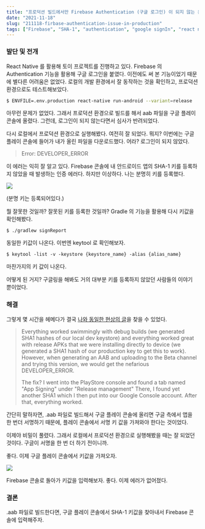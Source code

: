 ```yaml
---
title: "프로덕션 빌드에서만 Firebase Authentication (구글 로그인) 이 되지 않는 문제"
date: "2021-11-18"
slug: "211118-firbase-authentication-issue-in-production"
tags: ["Firebase", "SHA-1", "authentication", "google signIn", "react native"]
---
```


### 발단 및 전개

React Native 를 활용해 토이 프로젝트를 진행하고 있다. Firebase 의 Authentication 기능을 활용해 구글 로그인을 붙였다. 이전에도 써 본 기능이었기 때문에 별다른 어려움은 없었다. 로컬의 개발 환경에서 잘 동작하는 것을 확인하고, 프로덕션 환경으로도 테스트해보았다.

```bash
$ ENVFILE=.env.production react-native run-android --variant=release
```

아무런 문제가 없었다. 그래서 프로덕션 환경으로 빌드를 해서 aab 파일을 구글 플레이 콘솔에 올렸다. 그런데, 로그인이 되지 않는다면서 심사가 반려되었다.

다시 로컬에서 프로덕션 환경으로 실행해봤다. 여전히 잘 되었다. 뭐지? 이번에는 구글 플레이 콘솔에 들어가 내가 올린 파일을 다운로드했다. 어라? 로그인이 되지 않았다.

> Error: DEVELOPER_ERROR

이 에러는 익히 잘 알고 있다. Firebase 콘솔에 내 안드로이드 앱의 SHA-1 키를 등록하지 않았을 때 발생하는 인증 에러다. 하지만 이상하다. 나는 분명히 키를 등록했다.

![](./001.png)

(분명 키는 등록되어있다.)

뭘 잘못한 것일까? 잘못된 키를 등록한 것일까? Gradle 의 기능을 활용해 다시 키값을 확인해봤다.

```
$ ./gradlew signReport
```

동일한 키값이 나온다. 이번엔 keytool 로 확인해보자.

```
$ keytool -list -v -keystore {keystore_name} -alias {alias_name}
```

마찬가지의 키 값이 나온다.

어떻게 된 거지? 구글링을 해봐도 거의 대부분 키를 등록하지 않았던 사람들의 이야기 뿐이었다.

### 해결

그렇게 몇 시간을 헤메다가 결국 [나와 동일한 현상의 글](https://github.com/react-native-google-signin/google-signin/issues/823#issuecomment-606271524)을 찾을 수 있었다.

> Everything worked swimmingly with debug builds (we generated SHA1 hashes of our local dev keystore) and everything worked great with release APKs that we were installing directly to device (we generated a SHA1 hash of our production key to get this to work). However, when generating an AAB and uploading to the Beta channel and trying this version, we would get the nefarious DEVELOPER_ERROR.
>
> The fix? I went into the PlayStore console and found a tab named "App Signing" under "Release management" There, I found yet another SHA1 which I then put into our Google Console account. After that, everything worked.

간단히 말하자면, .aab 파일로 빌드해서 구글 플레이 콘솔에 올리면 구글 측에서 앱을 한 번더 서명하기 때문에, 플레이 콘솔에서 서명 키 값을 가져와야 한다는 것이었다.

이제야 비밀이 풀렸다. 그래서 로컬에서 프로덕션 환경으로 실행해봤을 때는 잘 되었던 것이다. 구글이 서명을 한 번 더 하기 전이니까.

좋다. 이제 구글 플레이 콘솔에서 키값을 가져오자.

![](./002.png)

Firebase 콘솔로 돌아가 키값을 입력해보자. 좋다. 이제 에러가 없어졌다.

### 결론

.aab 파일로 빌드한다면, 구글 플레이 콘솔에서 SHA-1 키값을 찾아내서 Firebase 콘솔에 입력해주자.
